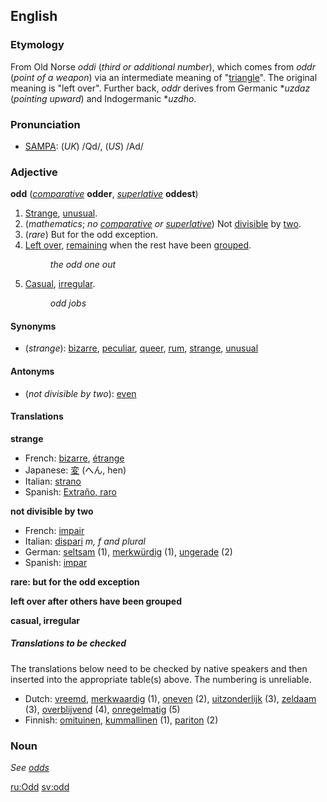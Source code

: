 ==English==
===Etymology===
From Old Norse ''oddi'' (''third or additional number''), which comes from ''oddr'' (''point of a weapon'') via an intermediate meaning of "[[triangle]]". The original meaning is "left over".  Further back, ''oddr'' derives from Germanic *''uzdaz'' (''pointing upward'') and Indogermanic *''uzdho''.

===Pronunciation===
*[[w:SAMPA|SAMPA]]: (''UK'') /Qd/, (''US'') /Ad/

===Adjective===
'''odd''' (''[[comparative]]'' '''odder''', ''[[superlative]]'' '''oddest''')

# [[Strange]], [[unusual]].
# (''mathematics''; ''no [[comparative]] or [[superlative]]'') Not [[divisible]] by [[two]].
# (''rare'') But for the odd exception. <!--self-referential definition?-->
# [[leave over|Left over]], [[remain]]ing when the rest have been [[group]]ed.
#:''the odd one out''
# [[Casual]], [[irregular]].
#:''odd jobs''

====Synonyms====
*(''strange''): [[bizarre]], [[peculiar]], [[queer]], [[rum]], [[strange]], [[unusual]]

====Antonyms====
*(''not divisible by two''): [[even]]

====Translations====

'''strange'''

*French: [[bizarre#French|bizarre]], [[étrange]]
*Japanese: [[変]] (へん, hen)
*Italian: [[strano]]
*Spanish: [[Extraño, raro]]

'''not divisible by two'''
*French: [[impair#French|impair]]
*Italian: [[dispari]] ''m, f and plural''
*German: [[seltsam]] (1), [[merkwürdig]] (1), [[ungerade]] (2)
*Spanish: [[impar]]

'''rare: but for the odd exception'''


'''left over after others have been grouped'''



'''casual, irregular'''


=====Translations to be checked=====

The translations below need to be checked by native speakers and then inserted into the appropriate table(s) above.  The numbering is unreliable.

*Dutch: [[vreemd]], [[merkwaardig]] (1), [[oneven]] (2), [[uitzonderlijk]] (3), [[zeldaam]] (3), [[overblijvend]] (4), [[onregelmatig]] (5)
*Finnish: [[omituinen]], [[kummallinen]] (1), [[pariton]] (2)

===Noun===
''See [[odds]]''

[[ru:Odd]]
[[sv:odd]]